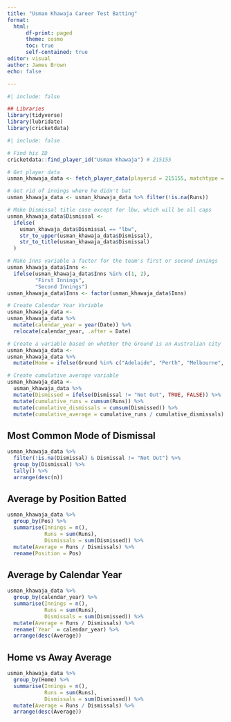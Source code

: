 ```yaml
---
title: "Usman Khawaja Career Test Batting"
format:
  html:
      df-print: paged
      theme: cosmo
      toc: true
      self-contained: true
editor: visual
author: James Brown
echo: false

---
```


```r
#| include: false

## Libraries
library(tidyverse)
library(lubridate)
library(cricketdata)
```

```r
#| include: false

# Find his ID
cricketdata::find_player_id("Usman Khawaja") # 215155

# Get player data
usman_khawaja_data <- fetch_player_data(playerid = 215155, matchtype = "test", activity = "batting")

# Get rid of innings where he didn't bat
usman_khawaja_data <- usman_khawaja_data %>% filter(!is.na(Runs))

# Make Dismissal title case except for lbw, which will be all caps
usman_khawaja_data$Dismissal <-
  ifelse(
    usman_khawaja_data$Dismissal == "lbw",
    str_to_upper(usman_khawaja_data$Dismissal),
    str_to_title(usman_khawaja_data$Dismissal)
  )

# Make Inns variable a factor for the team's first or second innings
usman_khawaja_data$Inns <-
  ifelse(usman_khawaja_data$Inns %in% c(1, 2),
         "First Innings",
         "Second Innings")
usman_khawaja_data$Inns <- factor(usman_khawaja_data$Inns)

# Create Calendar Year Variable
usman_khawaja_data <-
usman_khawaja_data %>%
  mutate(calendar_year = year(Date)) %>%
  relocate(calendar_year, .after = Date)

# Create a variable based on whether the Ground is an Australian city
usman_khawaja_data <-
usman_khawaja_data %>%
  mutate(Home = ifelse(Ground %in% c("Adelaide", "Perth", "Melbourne", "Sydney", "Brisbane", "Hobart"), TRUE, FALSE))

# Create cumulative average variable
usman_khawaja_data <-
  usman_khawaja_data %>%
  mutate(Dismissed = ifelse(Dismissal != "Not Out", TRUE, FALSE)) %>%
  mutate(cumulative_runs = cumsum(Runs)) %>%
  mutate(cumulative_dismissals = cumsum(Dismissed)) %>%
  mutate(cumulative_average = cumulative_runs / cumulative_dismissals)
```

## Most Common Mode of Dismissal

```r
usman_khawaja_data %>%
  filter(!is.na(Dismissal) & Dismissal != "Not Out") %>%
  group_by(Dismissal) %>%
  tally() %>%
  arrange(desc(n))
```

## Average by Position Batted

```r
usman_khawaja_data %>%
  group_by(Pos) %>%
  summarise(Innings = n(),
            Runs = sum(Runs),
            Dismissals = sum(Dismissed)) %>%
  mutate(Average = Runs / Dismissals) %>%
  rename(Position = Pos)
```

## Average by Calendar Year

```r
usman_khawaja_data %>%
  group_by(calendar_year) %>%
  summarise(Innings = n(),
            Runs = sum(Runs),
            Dismissals = sum(Dismissed)) %>%
  mutate(Average = Runs / Dismissals) %>%
  rename(`Year` = calendar_year) %>%
  arrange(desc(Average))
```

## Home vs Away Average

```r
usman_khawaja_data %>%
  group_by(Home) %>%
  summarise(Innings = n(),
            Runs = sum(Runs),
            Dismissals = sum(Dismissed)) %>%
  mutate(Average = Runs / Dismissals) %>%
  arrange(desc(Average))
```

